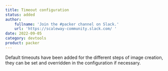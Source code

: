 ```yaml
---
title: Timeout configuration
status: added
author:
    fullname: 'Join the #packer channel on Slack.'
    url: 'https://scaleway-community.slack.com/ '
date: 2022-09-05
category: devtools
product: packer
---
```


Default timeouts have been added for the different steps of image creation, they can be set and overridden in the configuration if necessary.

